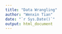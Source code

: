 ```yaml
---
title: "Data Wrangling"
author: "Wenxin Tian"
date: "`r Sys.Date()`"
output: html_document
---
```




